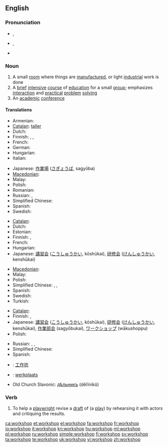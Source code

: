 {{was wotd|2007|December|24}}
==English==

===Pronunciation===
* {{a|RP}} {{IPA|/ˈwɜːk.ʃɒp/}}, {{SAMPA|/"w3:k.SQp/}}
* {{a|US}} {{IPA|/ˈwɝːk.ʃɑːp/}}, {{SAMPA|/"w3`k.SA:p/}}
* {{audio|en-us-workshop.ogg|Audio (US)}}

===Noun===
{{en-noun|sg=[[work]][[shop]]}}

# A small [[room]] where things are [[manufacture]]d, or light [[industrial]] work is done
# A [[brief]] [[intensive]] [[course]] of [[education]] for a small [[group]]; emphasizes [[interaction]] and [[practical]] [[problem]] [[solving]]
# An [[academic]] [[conference]]

====Translations====
{{trans-top|small manufacturing room}}
* Armenian: {{t-|hy|արհեստանոց|tr=arhestanoc’}}
* [[Catalan]]: [[taller]] {{m}}
* Dutch: {{t+|nl|atelier|n}}
* Finnish: {{t-|fi|työpaja}}, {{t-|fi|verstas}}, {{t+|fi|paja}}
* French: {{t+|fr|atelier|m}}
* German: {{t+|de|Werkstatt|f}}
* Hungarian: {{t+|hu|műhely}}
* Italian: {{t+|it|laboratorio|m}}
{{trans-mid}}
* Japanese: [[作業場]] ([[さぎょうば]], sagyōba)
* [[Macedonian]]: {{t|mk|работилница|f|tr=rabotílnica}}
* Malay: {{t-|ms|bengkel|xs=Malay}}
* Polish: {{t|pl|warsztat|m}}
* Romanian: {{t-|ro|atelier|n}}
* Russian: {{t+|ru|мастерская|f}}, {{t+|ru|цех|m}}
* Simplified Chinese: {{tø|zh-cn|车间}}
* Spanish: {{t+|es|taller|m}}
* Swedish: {{t-|sv|verkstad|c}}
{{trans-bottom}}

{{trans-top|intensive course of education}}
* [[Catalan]]: {{t-|ca|taller|m}}
* Dutch: {{t-|nl|workshop}}
* Estonian: {{t-|et|õpituba}}
* Finnish: {{t|fi|työpaja}}, {{t|fi|ryhmätyökurssi}}
* French: {{t+|fr|atelier|m}}
* Hungarian: {{t|hu|intenzív kurzus}}
* Japanese: [[講習会]] ([[こうしゅうかい]], kōshūkai), [[研修会]] ([[けんしゅうかい]], kenshūkai)
{{trans-mid}}
* [[Macedonian]]: {{t|mk|работилница|f|tr=rabotílnica}}
* Malay: {{t-|ms|bengkel|xs=Malay}}
* Polish: {{t|pl|warsztaty|pl}}
* Simplified Chinese: {{tø|zh-cn|研讨会}}, {{tø|zh-cn|讲习会}}, {{tø|zh-cn|讲习班}}
* Spanish: {{t+|es|taller|m}}
* Swedish: {{t+|sv|workshop|c}}
* Turkish: {{t|tr|çalıştay}}
{{trans-bottom}}

{{trans-top|academic conference}}
* [[Catalan]]: {{t-|ca|seminari|m}}
* Finnish: {{t|fi|työpaja}}, {{t|fi|workshop}}
* Japanese: [[講習会]] ([[こうしゅうかい]], kōshūkai), [[研修会]] ([[けんしゅうかい]], kenshūkai), [[作業部会]] (sagyōbukai), [[ワークショップ]] (wākushoppu)
* Polish: {{t|pl|warsztaty akademickie|pl}}
{{trans-mid}}
* Russian: {{t+|ru|секция|f}}, {{t+|ru|семинар|m}}, {{t+|ru|симпозиум|m}}
* Simplified Chinese: {{tø|zh-cn|研讨会}}
* Spanish: {{t+|es|taller|m}}
{{trans-bottom}}

{{checktrans-top}}
* {{ttbc|Chinese}}: [[工作坊]]
* {{ttbc|Dutch}}: [[werkplaats]] {{f|m}}
{{checktrans-mid}}
* Old Church Slavonic: [[дѣльникъ]] (dělĭnikŭ) {{m}}
{{checktrans-bottom}}

===Verb===
{{en-verb|workshops|workshopping|workshopped}}

# {{transitive}} To help a [[playwright]] revise a [[draft]] of (a [[play]]) by rehearsing it with actors and critiquing the results.

[[ca:workshop]]
[[et:workshop]]
[[el:workshop]]
[[fa:workshop]]
[[fr:workshop]]
[[io:workshop]]
[[it:workshop]]
[[kn:workshop]]
[[hu:workshop]]
[[ml:workshop]]
[[pl:workshop]]
[[ru:workshop]]
[[simple:workshop]]
[[fi:workshop]]
[[sv:workshop]]
[[ta:workshop]]
[[te:workshop]]
[[uk:workshop]]
[[vi:workshop]]
[[zh:workshop]]